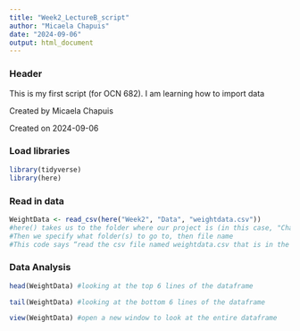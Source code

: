 ```yaml
---
title: "Week2_LectureB_script"
author: "Micaela Chapuis"
date: "2024-09-06"
output: html_document
---
```


### Header  
This is my first script (for OCN 682). I am learning how to import data

Created by Micaela Chapuis

Created on 2024-09-06


### Load libraries
```r
library(tidyverse)
library(here)
```

### Read in data
```r
WeightData <- read_csv(here("Week2", "Data", "weightdata.csv"))
#here() takes us to the folder where our project is (in this case, "Chapuis")
#Then we specify what folder(s) to go to, then file name
#This code says “read the csv file named weightdata.csv that is in the folder Data, within Week2”
```


### Data Analysis
```r
head(WeightData) #looking at the top 6 lines of the dataframe
```

```r
tail(WeightData) #looking at the bottom 6 lines of the dataframe
```

```r
view(WeightData) #open a new window to look at the entire dataframe
```


